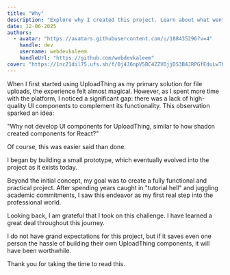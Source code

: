 ```yaml
---
title: "Why"
description: "Explore why I created this project. Learn about what went on behind the scenes, my motivation and goals to achieve through this project."
date: 12-06-2025
authors:
  - avatar: "https://avatars.githubusercontent.com/u/188435296?v=4"
    handle: dev
    username: webdevkaleem
    handleUrl: "https://github.com/webdevkaleem"
cover: "https://1nc21dil75.ufs.sh/f/0j4J6npV5BC4ZZVOjjDS3B4JRPGfEduLwTC8vIxFzW0eica5"
---
```


When I first started using UploadThing as my primary solution for file uploads, the experience felt almost magical. However, as I spent more time with the platform, I noticed a significant gap: there was a lack of high-quality UI components to complement its functionality. This observation sparked an idea:

"Why not develop UI components for UploadThing, similar to how shadcn created components for React?"

Of course, this was easier said than done.

I began by building a small prototype, which eventually evolved into the project as it exists today.

Beyond the initial concept, my goal was to create a fully functional and practical project. After spending years caught in "tutorial hell" and juggling academic commitments, I saw this endeavor as my first real step into the professional world.

Looking back, I am grateful that I took on this challenge. I have learned a great deal throughout this journey.

I do not have grand expectations for this project, but if it saves even one person the hassle of building their own UploadThing components, it will have been worthwhile.

Thank you for taking the time to read this.
